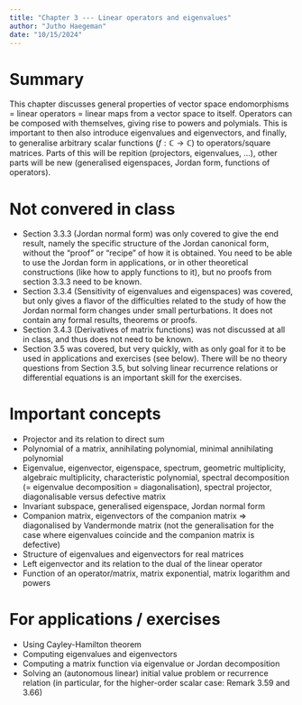 ```yaml
---
title: "Chapter 3 --- Linear operators and eigenvalues"
author: "Jutho Haegeman"
date: "10/15/2024"
---
```


# Summary

This chapter discusses general properties of vector space endomorphisms = linear operators = linear maps from a vector space to itself. Operators can be composed with themselves, giving rise to powers and polymials. This is important to then also introduce eigenvalues and eigenvectors, and finally, to generalise arbitrary scalar functions ($f:\mathbb{C}\to \mathbb{C}$) to operators/square matrices. Parts of this will be repition (projectors, eigenvalues, ...), other parts will be new (generalised eigenspaces, Jordan form, functions of operators).

# Not convered in class

* Section 3.3.3 (Jordan normal form) was only covered to give the end result, namely the specific structure of the Jordan canonical form, without the "proof" or "recipe" of how it is obtained. You need to be able to use the Jordan form in applications, or in other theoretical constructions (like how to apply functions to it), but no proofs from section 3.3.3 need to be known.
* Section 3.3.4 (Sensitivity of eigenvalues and eigenspaces) was covered, but only gives a flavor of the difficulties related to the study of how the Jordan normal form changes under small perturbations. It does not contain any formal results, theorems or proofs.
* Section 3.4.3 (Derivatives of matrix functions) was not discussed at all in class, and thus does not need to be known.
* Section 3.5 was covered, but very quickly, with as only goal for it to be used in applications and exercises (see below). There will be no theory questions from Section 3.5, but solving linear recurrence relations or differential equations is an important skill for the exercises.

# Important concepts

* Projector and its relation to direct sum
* Polynomial of a matrix, annihilating polynomial, minimal annihilating polynomial
* Eigenvalue, eigenvector, eigenspace, spectrum, geometric multiplicity, algebraic multiplicity, characteristic polynomial, spectral decomposition (= eigenvalue decomposition = diagonalisation), spectral projector, diagonalisable versus defective matrix
* Invariant subspace, generalised eigenspace, Jordan normal form
* Companion matrix, eigenvectors of the companion matrix => diagonalised by Vandermonde matrix (not the generalisation for the case where eigenvalues coincide and the companion matrix is defective)
* Structure of eigenvalues and eigenvectors for real matrices
* Left eigenvector and its relation to the dual of the linear operator
* Function of an operator/matrix, matrix exponential, matrix logarithm and powers

# For applications / exercises

* Using Cayley-Hamilton theorem
* Computing eigenvalues and eigenvectors
* Computing a matrix function via eigenvalue or Jordan decomposition
* Solving an (autonomous linear) initial value problem or recurrence relation (in particular, for the higher-order scalar case: Remark 3.59 and 3.66)
